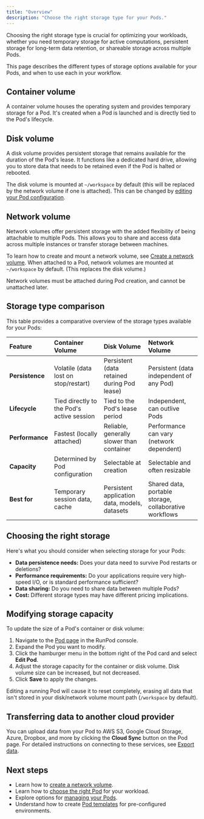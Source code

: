```yaml
---
title: "Overview"
description: "Choose the right storage type for your Pods."
---
```


Choosing the right storage type is crucial for optimizing your workloads, whether you need temporary storage for active computations, persistent storage for long-term data retention, or shareable storage across multiple Pods.

This page describes the different types of storage options available for your Pods, and when to use each in your workflow.

## Container volume

A container volume houses the operating system and provides temporary storage for a Pod. It's created when a Pod is launched and is directly tied to the Pod's lifecycle.

## Disk volume

A disk volume provides persistent storage that remains available for the duration of the Pod's lease. It functions like a dedicated hard drive, allowing you to store data that needs to be retained even if the Pod is halted or rebooted.

The disk volume is mounted at `~/workspace` by default (this will be replaced by the network volume if one is attached). This can be changed by [editing your Pod configuration](#modifying-storage-capacity).

## Network volume

Network volumes offer persistent storage with the added flexibility of being attachable to multiple Pods. This allows you to share and access data across multiple instances or transfer storage between machines.

To learn how to create and mount a network volume, see [Create a network volume](/pods/storage/create-network-volumes). When attached to a Pod, network volumes are mounted at `~/workspace` by default. (This replaces the disk volume.)

<Note>

Network volumes must be attached during Pod creation, and cannot be unattached later.

</Note>

## Storage type comparison

This table provides a comparative overview of the storage types available for your Pods:

| Feature           | Container Volume                                                                 | Disk Volume                                                                                       | Network Volume                                                                                                         |
| :---------------- | :------------------------------------------------------------------------------- | :------------------------------------------------------------------------------------------------ | :--------------------------------------------------------------------------------------------------------------------- |
| **Persistence**       | Volatile (data lost on stop/restart)                                             | Persistent (data retained during Pod lease)                                                       | Persistent (data independent of any Pod)                                                                               |
| **Lifecycle**         | Tied directly to the Pod's active session                                         | Tied to the Pod's lease period                                                                     | Independent, can outlive Pods                                                                                          |
| **Performance**       | Fastest (locally attached)                                                       | Reliable, generally slower than container                                                         | Performance can vary (network dependent)                                                                               |
| **Capacity**          | Determined by Pod configuration                                                  | Selectable at creation                                                                            | Selectable and often resizable                                                                                         |
| **Best for**          | Temporary session data, cache                                                   | Persistent application data, models, datasets                                                    | Shared data, portable storage, collaborative workflows                                                                |

## Choosing the right storage

Here's what you should consider when selecting storage for your Pods:

*   **Data persistence needs:** Does your data need to survive Pod restarts or deletions?
*   **Performance requirements:** Do your applications require very high-speed I/O, or is standard performance sufficient?
*   **Data sharing:** Do you need to share data between multiple Pods?
*   **Cost:** Different storage types may have different pricing implications.

## Modifying storage capacity

To update the size of a Pod's container or disk volume:

1. Navigate to the [Pod page](https://console.runpod.io/pod) in the RunPod console.
2. Expand the Pod you want to modify.
3. Click the hamburger menu in the bottom right of the Pod card and select **Edit Pod**.
4. Adjust the storage capacity for the container or disk volume. Disk volume size can be increased, but not decreased.
5. Click **Save** to apply the changes.

<Warning>

Editing a running Pod will cause it to reset completely, erasing all data that isn't stored in your disk/network volume mount path (`/workspace` by default). 

</Warning>

## Transferring data to another cloud provider

You can upload data from your Pod to AWS S3, Google Cloud Storage, Azure, Dropbox, and more by clicking the **Cloud Sync** button on the Pod page. For detailed instructions on connecting to these services, see [Export data](/pods/configuration/export-data).

## Next steps

*   Learn how to [create a network volume](/pods/storage/create-network-volumes).
*   Learn how to [choose the right Pod](/pods/choose-a-pod) for your workload.
*   Explore options for [managing your Pods](/pods/manage-pods).
*   Understand how to create [Pod templates](/pods/templates/overview) for pre-configured environments.
